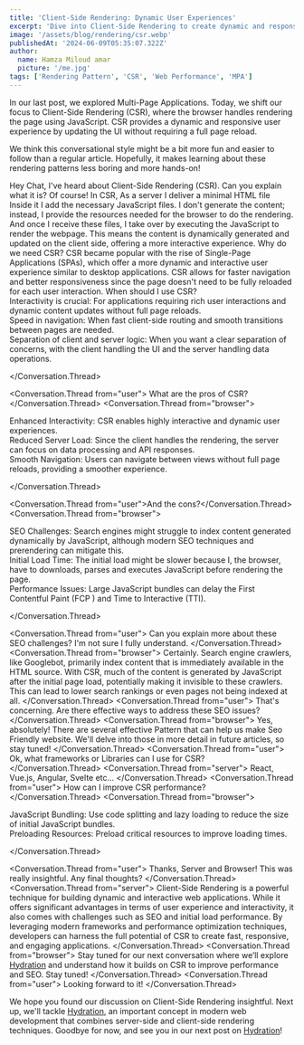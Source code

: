 ```yaml
---
title: 'Client-Side Rendering: Dynamic User Experiences'
excerpt: 'Dive into Client-Side Rendering to create dynamic and responsive web applications using JavaScript.'
image: '/assets/blog/rendering/csr.webp'
publishedAt: '2024-06-09T05:35:07.322Z'
author:
  name: Hamza Miloud amar
  picture: '/me.jpg'
tags: ['Rendering Pattern', 'CSR', 'Web Performance', 'MPA']
---
```


In our last post, we explored Multi-Page Applications. Today, we shift our focus to Client-Side Rendering (CSR), where the browser handles rendering the page using JavaScript. CSR provides a dynamic and responsive user experience by updating the UI without requiring a full page reload.

We think this conversational style might be a bit more fun and easier to follow than a regular article. Hopefully, it makes learning about these rendering patterns less boring and more hands-on!

<Conversation>
  <Conversation.Thread from="user">
    Hey Chat, I've heard about Client-Side Rendering (CSR). Can you
    explain what it is?
  </Conversation.Thread>
  <Conversation.Thread from="server">
    Of course! In CSR, As a server I deliver a minimal HTML file
    Inside it I add the necessary JavaScript files. I don't generate
    the content; instead, I provide the resources needed for the
    browser to do the rendering.
  </Conversation.Thread>
  <Conversation.Thread from="browser">
    And once I receive these files, I take over by executing the
    JavaScript to render the webpage. This means the content is
    dynamically generated and updated on the client side, offering a
    more interactive experience.
  </Conversation.Thread>
  <Conversation.Thread from="user">
    Why do we need CSR?
  </Conversation.Thread>
  <Conversation.Thread from="server">
    CSR became popular with the rise of Single-Page Applications
    (SPAs), which offer a more dynamic and interactive user experience
    similar to desktop applications. CSR allows for faster navigation
    and better responsiveness since the page doesn't need to be fully
    reloaded for each user interaction.
  </Conversation.Thread>
  <Conversation.Thread from="user">
    When should I use CSR?
  </Conversation.Thread>
  <Conversation.Thread from="browser">
    <div>
      Interactivity is crucial: For applications requiring rich user
      interactions and dynamic content updates without full page
      reloads.
    </div>
    <div>
      Speed in navigation: When fast client-side routing and smooth
    transitions between pages are needed.
    </div>
    <div>
      Separation of client and server logic: When you want a clear
      separation of concerns, with the client handling the UI and the
      server handling data operations.
    </div>
  
  </Conversation.Thread>

  <Conversation.Thread from="user">
    What are the pros of CSR?
  </Conversation.Thread>
  <Conversation.Thread from="browser">

<div>
  Enhanced Interactivity: CSR enables highly interactive and dynamic
  user experiences.
</div>
<div>
  Reduced Server Load: Since the client handles the rendering, the
  server can focus on data processing and API responses.
</div>
<div>
  Smooth Navigation: Users can navigate between views without full
  page reloads, providing a smoother experience.
</div>

  </Conversation.Thread>

  <Conversation.Thread from="user">And the cons?</Conversation.Thread>
  <Conversation.Thread from="browser">
   <div>
      SEO Challenges: Search engines might struggle to index content
    generated dynamically by JavaScript, although modern SEO
    techniques and prerendering can mitigate this.
    </div>
    <div>
      Initial Load Time: The initial load might be slower because I, the
    browser, have to downloads, parses and executes JavaScript before
    rendering the page.
    </div>
    <div>
    Performance Issues: Large JavaScript bundles can delay the First
    Contentful Paint (FCP ) and Time to Interactive (TTI).
    </div>

  </Conversation.Thread>
  
  <Conversation.Thread from="user">
    Can you explain more about these SEO challenges? I'm not sure I
    fully understand.
  </Conversation.Thread>
  <Conversation.Thread from="browser">
    Certainly. Search engine crawlers, like Googlebot, primarily index
    content that is immediately available in the HTML source. With
    CSR, much of the content is generated by JavaScript after the
    initial page load, potentially making it invisible to these
    crawlers. This can lead to lower search rankings or even pages not
    being indexed at all.
  </Conversation.Thread>
  <Conversation.Thread from="user">
    That's concerning. Are there effective ways to address these SEO
    issues?
  </Conversation.Thread>
  <Conversation.Thread from="browser">
    Yes, absolutely! There are several effective Pattern that can help
    us make Seo Friendly website. We'll delve into those in more
    detail in future articles, so stay tuned!
  </Conversation.Thread>
  <Conversation.Thread from="user">
    Ok, what frameworks or Libraries can I use for CSR?
  </Conversation.Thread>
  <Conversation.Thread from="server">
    React, Vue.js, Angular, Svelte etc...
  </Conversation.Thread>
  <Conversation.Thread from="user">
    How can I improve CSR performance?
  </Conversation.Thread>
  <Conversation.Thread from="browser">

  <div>
    JavaScript Bundling: Use code splitting and lazy loading to reduce
      the size of initial JavaScript bundles.
  </div>
  <div>
      Preloading Resources: Preload critical resources to improve
      loading times.
  </div>
    
  </Conversation.Thread>
  
  <Conversation.Thread from="user">
    Thanks, Server and Browser! This was really insightful. Any final
    thoughts?
  </Conversation.Thread>
  <Conversation.Thread from="server">
    Client-Side Rendering is a powerful technique for building dynamic
    and interactive web applications. While it offers significant
    advantages in terms of user experience and interactivity, it also
    comes with challenges such as SEO and initial load performance. By
    leveraging modern frameworks and performance optimization
    techniques, developers can harness the full potential of CSR to
    create fast, responsive, and engaging applications.
  </Conversation.Thread>
  <Conversation.Thread from="browser">
    Stay tuned for our next conversation where we’ll explore [Hydration](/hydration-combining-server-and-client-rendering)
    and understand how it builds on CSR to improve performance and
    SEO. Stay tuned!
  </Conversation.Thread>
  <Conversation.Thread from="user">
    Looking forward to it!
  </Conversation.Thread>
</Conversation>

We hope you found our discussion on Client-Side Rendering insightful. Next up, we'll tackle [Hydration](/hydration-combining-server-and-client-rendering), an important concept in modern web development that combines server-side and client-side rendering techniques. Goodbye for now, and see you in our next post on [Hydration](/hydration-combining-server-and-client-rendering)!
